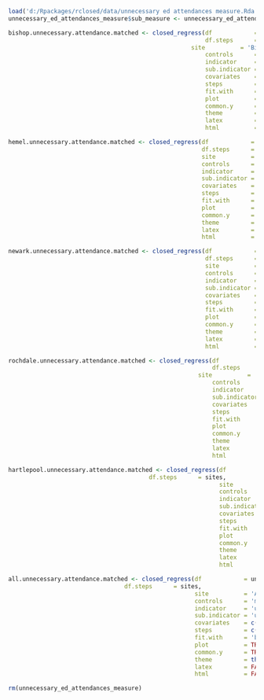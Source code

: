 ```r
load('d:/Rpackages/rclosed/data/unnecessary ed attendances measure.Rda')
unnecessary_ed_attendances_measure$sub_measure <- unnecessary_ed_attendances_measure$measure
```
```r
bishop.unnecessary.attendance.matched <- closed_regress(df            = unnecessary_ed_attendances_measure,
                                                        df.steps      = sites,
	                                                site          = 'Bishop Auckland General Hospital',
                                                        controls      = 'matched control',
                                                        indicator     = 'unnecessary ed attendances',
                                                        sub.indicator = 'unnecessary ed attendances',
                                                        covariates    = c('time.to.ed', 'town'),
                                                        steps         = c('closure'),
                                                        fit.with      = 'both',
                                                        plot          = TRUE,
                                                        common.y      = TRUE,
                                                        theme         = theme_bw(),
                                                        latex         = FALSE,
                                                        html          = FALSE)
```
```r
hemel.unnecessary.attendance.matched <- closed_regress(df            = unnecessary_ed_attendances_measure,
                                                       df.steps      = sites,
                                                       site          = 'Hemel Hempstead Hospital',
                                                       controls      = 'matched control',
                                                       indicator     = 'unnecessary ed attendances',
                                                       sub.indicator = 'unnecessary ed attendances',
                                                       covariates    = c('time.to.ed', 'town'),
                                                       steps         = c('closure'),
                                                       fit.with      = 'both',
                                                       plot          = TRUE,
                                                       common.y      = TRUE,
                                                       theme         = theme_bw(),
                                                       latex         = FALSE,
                                                       html          = FALSE)
```
```r
newark.unnecessary.attendance.matched <- closed_regress(df            = unnecessary_ed_attendances_measure,
                                                        df.steps      = sites,
                                                        site          = 'Newark Hospital',
                                                        controls      = 'matched control',
                                                        indicator     = 'unnecessary ed attendances',
                                                        sub.indicator = 'unnecessary ed attendances',
                                                        covariates    = c('time.to.ed', 'town'),
                                                        steps         = c('closure'),
                                                        fit.with      = 'both',
                                                        plot          = TRUE,
                                                        common.y      = TRUE,
                                                        theme         = theme_bw(),
                                                        latex         = FALSE,
                                                        html          = FALSE)
```
```r
rochdale.unnecessary.attendance.matched <- closed_regress(df            = unnecessary_ed_attendances_measure,
                                                          df.steps      = sites,
	                                                  site          = 'Rochdale Infirmary',
                                                          controls      = 'matched control',
                                                          indicator     = 'unnecessary ed attendances',
                                                          sub.indicator = 'unnecessary ed attendances',
                                                          covariates    = c('time.to.ed', 'town'),
                                                          steps         = c('closure'),
                                                          fit.with      = 'both',
                                                          plot          = TRUE,
                                                          common.y      = TRUE,
                                                          theme         = theme_bw(),
                                                          latex         = FALSE,
                                                          html          = FALSE)
```
```r
hartlepool.unnecessary.attendance.matched <- closed_regress(df            = unnecessary_ed_attendances_measure,
					                    df.steps      = sites,
                                                            site          = 'University Hospital of Hartlepool',
                                                            controls      = 'matched control',
                                                            indicator     = 'unnecessary ed attendances',
                                                            sub.indicator = 'unnecessary ed attendances',
                                                            covariates    = c('time.to.ed', 'town'),
                                                            steps         = c('closure'),
                                                            fit.with      = 'both',
                                                            plot          = TRUE,
                                                            common.y      = TRUE,
                                                            theme         = theme_bw(),
                                                            latex         = FALSE,
                                                            html          = FALSE)
```
```r
all.unnecessary.attendance.matched <- closed_regress(df            = unnecessary_ed_attendances_measure,
					             df.steps      = sites,
                                                     site          = 'All',
                                                     controls      = 'matched control',
                                                     indicator     = 'unnecessary ed attendances',
                                                     sub.indicator = 'unnecessary ed attendances',
                                                     covariates    = c('time.to.ed'),
                                                     steps         = c('closure'),
                                                     fit.with      = 'both',
                                                     plot          = TRUE,
                                                     common.y      = TRUE,
                                                     theme         = theme_bw(),
                                                     latex         = FALSE,
                                                     html          = FALSE)
```
```r
rm(unnecessary_ed_attendances_measure)
```
